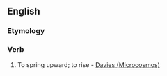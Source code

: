 ==English==

===Etymology===
{{prefix|up|dive}}

===Verb===
{{en-verb|updives|updiving|'''[[updove]]''' or '''[[updived]]'''}}

# {{context|intransitive|rare|lang=en}} To spring upward; to rise - [[Davies (Microcosmos)]]